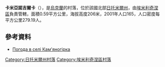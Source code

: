 {{coord|50|51|37|N|27|53|53|E|scale:30000|display=title}}

'''卡米亞諾吉爾卡'''（{{lang-uk|Кам'яногірка}}），是[[烏克蘭|烏克蘭]]的村落，位於該國北部[[日托米爾州|日托米爾州]]，由[[埃米利奇涅區|埃米利奇涅區]]負責管轄，面積0.59平方公里，海拔高度206米，2001年人口165，人口密度每平方公里279.19人。

==參考資料==
* [http://weather.in.ua/ua/zhitomirskaja/10012 Погода в селі Кам'яногірка] {{Wayback|url=http://weather.in.ua/ua/zhitomirskaja/10012 |date=20111219121317 }}

{{DEFAULTSORT:Кам'яногірка}}
[[Category:日托米爾州村落|Category:日托米爾州村落]]
[[Category:埃米利奇涅區村落|Category:埃米利奇涅區村落]]


{{Zhytomyr-geo-stub}}